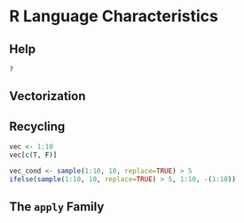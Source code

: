 # R Language Characteristics {#char}

## Help

`?`


## Vectorization

## Recycling

```r
vec <- 1:10
vec[c(T, F)]
```

```r
vec_cond <- sample(1:10, 10, replace=TRUE) > 5
ifelse(sample(1:10, 10, replace=TRUE) > 5, 1:10, -(1:10))
```

## The `apply` Family

